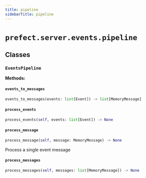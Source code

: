 ```yaml
---
title: pipeline
sidebarTitle: pipeline
---
```


# `prefect.server.events.pipeline`

## Classes

### `EventsPipeline` <sup><a href="https://github.com/PrefectHQ/prefect/blob/main/src/prefect/server/events/pipeline.py#L7" target="_blank"><Icon icon="github" style="width: 14px; height: 14px;" /></a></sup>

**Methods:**

#### `events_to_messages` <sup><a href="https://github.com/PrefectHQ/prefect/blob/main/src/prefect/server/events/pipeline.py#L9" target="_blank"><Icon icon="github" style="width: 14px; height: 14px;" /></a></sup>

```python
events_to_messages(events: list[Event]) -> list[MemoryMessage]
```

#### `process_events` <sup><a href="https://github.com/PrefectHQ/prefect/blob/main/src/prefect/server/events/pipeline.py#L20" target="_blank"><Icon icon="github" style="width: 14px; height: 14px;" /></a></sup>

```python
process_events(self, events: list[Event]) -> None
```

#### `process_message` <sup><a href="https://github.com/PrefectHQ/prefect/blob/main/src/prefect/server/events/pipeline.py#L28" target="_blank"><Icon icon="github" style="width: 14px; height: 14px;" /></a></sup>

```python
process_message(self, message: MemoryMessage) -> None
```

Process a single event message


#### `process_messages` <sup><a href="https://github.com/PrefectHQ/prefect/blob/main/src/prefect/server/events/pipeline.py#L24" target="_blank"><Icon icon="github" style="width: 14px; height: 14px;" /></a></sup>

```python
process_messages(self, messages: list[MemoryMessage]) -> None
```
